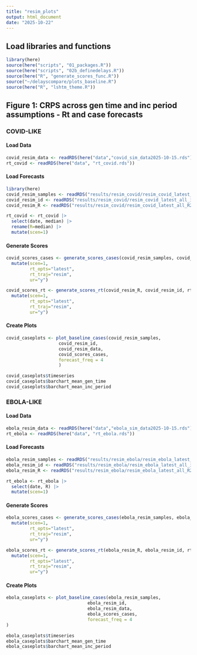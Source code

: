 ```yaml
---
title: "resim_plots"
output: html_document
date: "2025-10-22"
---
```


## Load libraries and functions

```r
library(here)
source(here("scripts", "01_packages.R"))
source(here("scripts", "02b_definedelays.R"))
source(here("R", "generate_scores_func.R"))
source("~/delayscompare/plots_baseline.R")
source(here("R", "lshtm_theme.R"))
```

## Figure 1: CRPS across gen time and inc period assumptions - Rt and case forecasts

### COVID-LIKE

#### Load Data

```r
covid_resim_data <- readRDS(here("data","covid_sim_data2025-10-15.rds"))
rt_covid <- readRDS(here("data", "rt_covid.rds"))
```

#### Load Forecasts

```r
library(here)
covid_resim_samples <- readRDS("results/resim_covid/resim_covid_latest_all_samples2025-10-21.rds")
covid_resim_id <- readRDS("results/resim_covid/resim_covid_latest_all_id2025-10-21.rds")
covid_resim_R <- readRDS("results/resim_covid/resim_covid_latest_all_R2025-10-21.rds")

rt_covid <- rt_covid |>
  select(date, median) |>
  rename(R=median) |>
  mutate(scen=1)
```

#### Generate Scores

```r
covid_scores_cases <- generate_scores_cases(covid_resim_samples, covid_resim_id, covid_resim_data) |> 
  mutate(scen=1,
         rt_opts="latest",
         rt_traj="resim",
         ur="y")

covid_scores_rt <- generate_scores_rt(covid_resim_R, covid_resim_id, rt_covid) |>
  mutate(scen=1, 
         rt_opts="latest",
         rt_traj="resim",
         ur="y")
```

#### Create Plots

```r
covid_caseplots <- plot_baseline_cases(covid_resim_samples,
                    covid_resim_id,
                    covid_resim_data,
                    covid_scores_cases,
                    forecast_freq = 4
                    )

covid_caseplots$timeseries
covid_caseplots$barchart_mean_gen_time
covid_caseplots$barchart_mean_inc_period
```

### EBOLA-LIKE

#### Load Data

```r
ebola_resim_data <- readRDS(here("data","ebola_sim_data2025-10-15.rds"))
rt_ebola <- readRDS(here("data", "rt_ebola.rds"))
```

#### Load Forecasts

```r
ebola_resim_samples <- readRDS("results/resim_ebola/resim_ebola_latest_all_samples2025-10-21.rds")
ebola_resim_id <- readRDS("results/resim_ebola/resim_ebola_latest_all_id2025-10-21.rds")
ebola_resim_R <- readRDS("results/resim_ebola/resim_ebola_latest_all_R2025-10-21.rds")

rt_ebola <- rt_ebola |>
  select(date, R) |>
  mutate(scen=1)
```

#### Generate Scores

```r
ebola_scores_cases <- generate_scores_cases(ebola_resim_samples, ebola_resim_id, ebola_resim_data) |> 
  mutate(scen=1,
         rt_opts="latest",
         rt_traj="resim",
         ur="y")

ebola_scores_rt <- generate_scores_rt(ebola_resim_R, ebola_resim_id, rt_ebola) |>
  mutate(scen=1, 
         rt_opts="latest",
         rt_traj="resim",
         ur="y")
```

#### Create Plots

```r
ebola_caseplots <- plot_baseline_cases(ebola_resim_samples,
                               ebola_resim_id,
                               ebola_resim_data,
                               ebola_scores_cases,
                               forecast_freq = 4
)

ebola_caseplots$timeseries
ebola_caseplots$barchart_mean_gen_time
ebola_caseplots$barchart_mean_inc_period
```